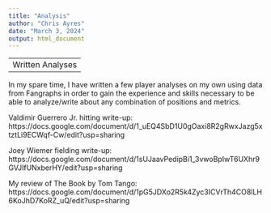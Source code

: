 ```yaml
---
title: "Analysis"
author: "Chris Ayres"
date: "March 3, 2024"
output: html_document
---
```

---
Written Analyses
---

In my spare time, I have written a few player analyses on my own using data from Fangraphs in order to gain the experience and skills necessary to be able to analyze/write about any combination of positions and metrics.

Valdimir Guerrero Jr. hitting write-up: https://docs.google.com/document/d/1_uEQ4SbD1U0gOaxi8R2gRwxJazg5xtztLi9ECWqf-Cw/edit?usp=sharing

Joey Wiemer fielding write-up: https://docs.google.com/document/d/1sUJaavPedipBi1_3vwoBpIwT6UXhr9GVJIfUNxberHY/edit?usp=sharing

My review of The Book by Tom Tango:
https://docs.google.com/document/d/1pG5JDXo2R5k4Zyc3ICVrTh4CO8lLH6KoJhD7KoRZ_uQ/edit?usp=sharing